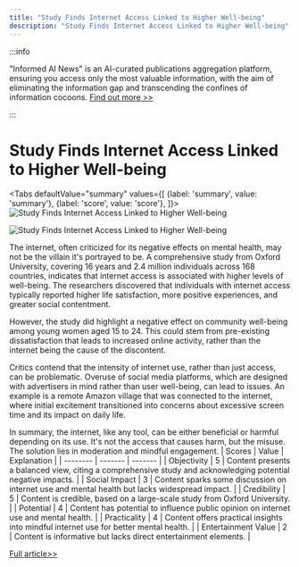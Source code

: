 ```yaml
---
title: "Study Finds Internet Access Linked to Higher Well-being"
description: "Study Finds Internet Access Linked to Higher Well-being"
---
```



:::info

"Informed AI News" is an AI-curated publications aggregation platform, ensuring you access only the most valuable information, with the aim of eliminating the information gap and transcending the confines of information cocoons.  [Find out more >>](/docs/guides)

:::

# Study Finds Internet Access Linked to Higher Well-being


<Tabs
	defaultValue="summary"
	values={[
	{label: 'summary', value: 'summary'},
	{label: 'score', value: 'score'},
]}>
<TabItem value="summary">
<img
  src="https://image.informedainews.com/2024/06/Hea-0LT-1717900549-0.jpg"
  alt="Study Finds Internet Access Linked to Higher Well-being"
/>

<img
  src="https://image.informedainews.com/2024/06/Hea-1KP-1717900549-1.jpg"
  alt="Study Finds Internet Access Linked to Higher Well-being"
/>



The internet, often criticized for its negative effects on mental health, may not be the villain it's portrayed to be. A comprehensive study from Oxford University, covering 16 years and 2.4 million individuals across 168 countries, indicates that internet access is associated with higher levels of well-being. The researchers discovered that individuals with internet access typically reported higher life satisfaction, more positive experiences, and greater social contentment.

However, the study did highlight a negative effect on community well-being among young women aged 15 to 24. This could stem from pre-existing dissatisfaction that leads to increased online activity, rather than the internet being the cause of the discontent.

Critics contend that the intensity of internet use, rather than just access, can be problematic. Overuse of social media platforms, which are designed with advertisers in mind rather than user well-being, can lead to issues. An example is a remote Amazon village that was connected to the internet, where initial excitement transitioned into concerns about excessive screen time and its impact on daily life.

In summary, the internet, like any tool, can be either beneficial or harmful depending on its use. It's not the access that causes harm, but the misuse. The solution lies in moderation and mindful engagement.
</TabItem>
<TabItem value="score">
	| Scores     | Value   | Explanation |
	| -------- | ------- | ------- |
	| Objectivity  | 5    | Content presents a balanced view, citing a comprehensive study and acknowledging potential negative impacts.    |
	| Social Impact | 3     | Content sparks some discussion on internet use and mental health but lacks widespread impact.    |
	| Credibility    | 5    | Content is credible, based on a large-scale study from Oxford University.    |
	| Potential    | 4    | Content has potential to influence public opinion on internet use and mental health.    |
	| Practicality    | 4    | Content offers practical insights into mindful internet use for better mental health.    |
	| Entertainment Value    | 2    | Content is informative but lacks direct entertainment elements.    |
</TabItem>
</Tabs>

[Full article>>](https://nautil.us/the-internet-might-be-good-for-us-642757/)
